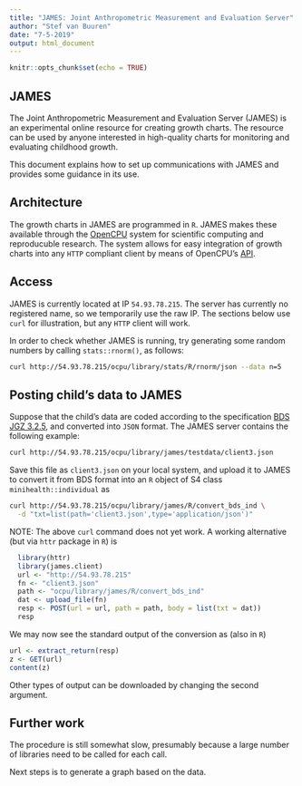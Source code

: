 ---
title: "JAMES: Joint Anthropometric Measurement and Evaluation Server"
author: "Stef van Buuren"
date: "7-5-2019"
output: html_document
---

```{r setup, include=FALSE}
knitr::opts_chunk$set(echo = TRUE)
```

## JAMES

The Joint Anthropometric Measurement and Evaluation Server (JAMES) is
an experimental online resource for creating growth charts. The
resource can be used by anyone interested in high-quality charts for
monitoring and evaluating childhood growth.

This document explains how to set up communications with JAMES and
provides some guidance in its use.

## Architecture

The growth charts in JAMES are programmed in `R`. JAMES makes these
available through the [OpenCPU](https://www.opencpu.org) system for
scientific computing and reproducuble research. The system allows for
easy integration of growth charts into any `HTTP` compliant client by
means of OpenCPU's [API](https://www.opencpu.org/api.html).

## Access

JAMES is currently located at IP `54.93.78.215`. The server has
currently no registered name, so we temporarily use the raw IP. The
sections below use `curl` for illustration, but any `HTTP` client will
work.

In order to check whether JAMES is running, try generating some random 
numbers by calling `stats::rnorm()`, as follows:

```{bash}
curl http://54.93.78.215/ocpu/library/stats/R/rnorm/json --data n=5
```

## Posting child's data to JAMES

Suppose that the child's data are coded according to the specification
[BDS JGZ 3.2.5](https://www.ncj.nl/themadossiers/informatisering/basisdataset/documentatie/?cat=12),
and converted into `JSON` format. The JAMES server contains the
following example:

```{bash}
curl http://54.93.78.215/ocpu/library/james/testdata/client3.json
```

Save this file as `client3.json` on your local system, and upload it
to JAMES to convert it from BDS format into an `R` object of S4 class
`minihealth::individual` as

```{bash, eval = FALSE}
curl http://54.93.78.215/ocpu/library/james/R/convert_bds_ind \
  -d "txt=list(path='client3.json',type='application/json')"
```

NOTE: The above `curl` command does not yet work. A working
alternative (but via `httr` package in `R`) is

```{r}
  library(httr)
  library(james.client)
  url <- "http://54.93.78.215"
  fn <- "client3.json"
  path <- "ocpu/library/james/R/convert_bds_ind"
  dat <- upload_file(fn)
  resp <- POST(url = url, path = path, body = list(txt = dat))
  resp
```


We may now see the standard output of the conversion as (also in `R`)

```{r}
url <- extract_return(resp)
z <- GET(url)
content(z)
```

Other types of output can be downloaded by changing the second
argument.

## Further work

The procedure is still somewhat slow, presumably because a large
number of libraries need to be called for each call.

Next steps is to generate a graph based on the data.
